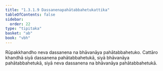 ```yaml
---
title: "1.3.1.9 Dassanenapahātabbahetukattika"
tableOfContents: false
sidebar:
  order: 22
type: "tipitaka"
basket: "ab"
book: "vbh"
---
```



<DynamicBreadcrumb />

<Paragraph number="508" book="vbh">
Rūpakkhandho neva dassanena na bhāvanāya pahātabbahetuko. Cattāro khandhā siyā dassanena pahātabbahetukā, siyā bhāvanāya pahātabbahetukā, siyā neva dassanena na bhāvanāya pahātabbahetukā.
</Paragraph>